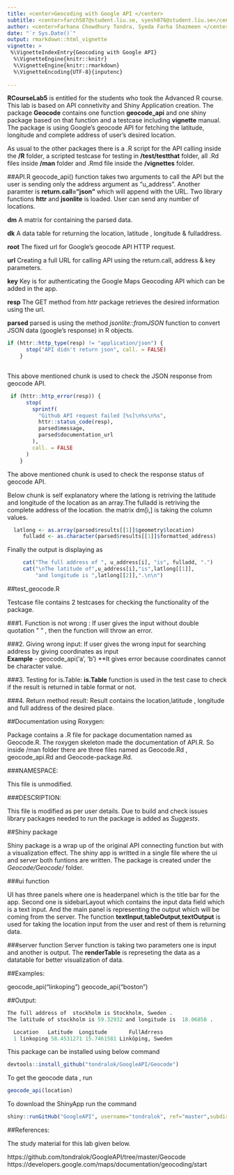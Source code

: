 ```yaml
---
title: <center>Geocoding with Google API </center>
subtitle: <center>farch587@student.liu.se, syesh076@student.liu.se</center>
author: <center>Farhana Chowdhury Tondra, Syeda Farha Shazmeen </center>
date: "`r Sys.Date()`"
output: rmarkdown::html_vignette
vignette: >
 %\VignetteIndexEntry{Geocoding with Google API}
  %\VignetteEngine{knitr::knitr}
  %\VignetteEngine{knitr::rmarkdown}
  %\VignetteEncoding{UTF-8}{inputenc}
  
---
```


**RCourseLab5** is entitled for the students who took the Advanced R course. This lab is based on API connetivity and Shiny Application creation. The package **Geocode** contains one function **geocode_api** and one shiny package based on that function and a testcase including **vignette** manual. The package is using Google's geocode API for fetching the latitude, longitude and complete address of user's desired location.

As usual to the other packages there is a .R script for the API calling inside the **/R** folder, a scripted testcase for testing in **/test/testthat** folder, all .Rd files inside **/man** folder and .Rmd file inside the **/vignettes** folder. 

##API.R
geocode_api() function takes two arguments to call the API but the user is sending only the address argument as "u_address". Another paramter is **return.call="json"** which will append with the URL.
Two library functions **httr** and **jsonlite** is loaded. User can send any
number of locations. 


**dm** A matrix for containing the parsed data.    

**dk** A data table for returning the location, latitude , longitude & fulladdress.   

**root** The fixed url for Google's geocode API HTTP request.    

**url** Creating a full URL for calling API using the return.call, address & key parameters.   

**key** Key is for authenticating the Google Maps Geocoding API which can be added in the app.    

**resp** The GET method from *httr* package retrieves the desired information using the url.     

**parsed** parsed is using the method *jsonlite::fromJSON* function to convert JSON data (google's response) in R objects.    



```r
if (httr::http_type(resp) != "application/json") {
      stop("API didn't return json", call. = FALSE)
    }
    
```

This above mentioned chunk is used  to check the JSON response from geocode API. 

```r
 if (httr::http_error(resp)) {
      stop(
        sprintf(
          "Github API request failed [%s]\n%s\n%s",
          httr::status_code(resp),
          parsed$message,
          parsed$documentation_url
        ),
        call. = FALSE
      )
    }
```

The above mentioned chunk is used to check the response status of geocode API.

Below chunk is self explanatory where the latlong is retriving the latitude and longitude of the location as an array.The fulladd is retriving the complete address of the location. the matrix dm[i,] is taking the column values.


```r
  latlong <- as.array(parsed$results[[1]]$geometry$location)
     fulladd <- as.character(parsed$results[[1]]$formatted_address)
```


Finally the output is displaying as

```r

     cat("The full address of ", u_address[i], "is", fulladd, ".")
     cat("\nThe latitude of",u_address[i],"is",latlong[[1]],
         "and longitude is ",latlong[[2]],".\n\n")
```


##test_geocode.R

Testcase file contains 2 testcases for checking the functionality of the package.

###1. Function is not wrong : 
If user gives the input without double quotation " " , then the function will throw an error.

###2. Giving wrong input:
If user gives the wrong input for searching address by giving coordinates as input  </br >
**Example** - geocode_api('a', 'b') **It gives error because coordinates cannot be character value.

###3. Testing for is.Table:
**is.Table** function is used in the test case to check if the result is returned in table format or not.

###4. Return method result:
Result contains the location,latitude , longitude and full address of the desired place.


##Documentation using Roxygen:

Package contains a .R file for package documentation named as Geocode.R. The roxygen skeleton made the documentation of API.R. So inside /man folder there are three files named as Geocode.Rd , geocode_api.Rd and Geocode-package.Rd.   


###NAMESPACE:

This file is unmodified.

###DESCRIPTION:

This file is modified as per user details. Due to build and check issues library packages needed to run the package is added as *Suggests*.



##Shiny package

Shiny package is a wrap up of the original API connecting function but with a visualization effect. The shiny app is writted in a single file where the ui and server both funtions are written. The package is created under the *Geocode/Geocode/* folder.

###ui function

UI has three panels where one is headerpanel which is the title bar for the app. Second one is sidebarLayout
which contains the input data field which is a text input. And the main panel is representing the output which will be coming from  the server. The function **textInput**,**tableOutput**,**textOutput** is used for taking the location input from the user and rest of them is returning data.


###server function
Server function is taking two parameters one is input and another is output. The **renderTable** is represeting the data as a datatable for better visualization of data. 



##Examples:

geocode_api("linkoping")
geocode_api("boston")


##Output:

```r
The full address of  stockholm is Stockholm, Sweden .
The latitude of stockholm is 59.32932 and longitude is  18.06858 .
```

  
  
```r
  Location   Latitude  Longitude       FullAdrress
  1 linkoping 58.4531271 15.7461581 Linköping, Sweden
```


This package can be installed using below command    

```r
devtools::install_github("tondralok/GoogleAPI/Geocode")
```

To get the geocode data , run 

```r
geocode_api(location)
```

To download the ShinyApp run the command
```r
shiny::runGitHub("GoogleAPI", username="tondralok", ref="master",subdir ="Geocode/ShinyApp")
```


##References:

The study material for this lab given below.

https://github.com/tondralok/GoogleAPI/tree/master/Geocode
https://developers.google.com/maps/documentation/geocoding/start



